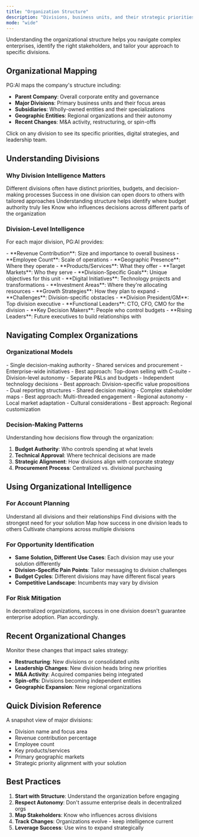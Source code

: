 ```yaml
---
title: "Organization Structure"
description: "Divisions, business units, and their strategic priorities"
mode: "wide"
---
```


Understanding the organizational structure helps you navigate complex enterprises, identify the right stakeholders, and tailor your approach to specific divisions.

## Organizational Mapping

PG:AI maps the company's structure including:

- **Parent Company**: Overall corporate entity and governance
- **Major Divisions**: Primary business units and their focus areas
- **Subsidiaries**: Wholly-owned entities and their specializations
- **Geographic Entities**: Regional organizations and their autonomy
- **Recent Changes**: M&A activity, restructuring, or spin-offs

<Tip>
  Click on any division to see its specific priorities, digital strategies, and leadership team.
</Tip>

## Understanding Divisions

### **Why Division Intelligence Matters**

<CardGroup cols={2}>
  <Card title="Targeted Selling" icon="bullseye">
    Different divisions often have distinct priorities, budgets, and decision-making processes
  </Card>
  <Card title="Expansion Opportunities" icon="chart-line">
    Success in one division can open doors to others with tailored approaches
  </Card>
  <Card title="Budget Navigation" icon="dollar">
    Understanding structure helps identify where budget authority truly lies
  </Card>
  <Card title="Stakeholder Mapping" icon="users">
    Know who influences decisions across different parts of the organization
  </Card>
</CardGroup>

### **Division-Level Intelligence**

For each major division, PG:AI provides:

<Tabs>
  <Tab title="Division Overview">
    - **Revenue Contribution**: Size and importance to overall business
    - **Employee Count**: Scale of operations
    - **Geographic Presence**: Where they operate
    - **Products/Services**: What they offer
    - **Target Markets**: Who they serve
  </Tab>
  <Tab title="Strategic Priorities">
    - **Division-Specific Goals**: Unique objectives for this unit
    - **Digital Initiatives**: Technology projects and transformations
    - **Investment Areas**: Where they're allocating resources
    - **Growth Strategies**: How they plan to expand
    - **Challenges**: Division-specific obstacles
  </Tab>
  <Tab title="Leadership">
    - **Division President/GM**: Top division executive
    - **Functional Leaders**: CTO, CFO, CMO for the division
    - **Key Decision Makers**: People who control budgets
    - **Rising Leaders**: Future executives to build relationships with
  </Tab>
</Tabs>

## Navigating Complex Organizations

### **Organizational Models**

<AccordionGroup>
  <Accordion title="Centralized Organizations">
    - Single decision-making authority
    - Shared services and procurement
    - Enterprise-wide initiatives
    - Best approach: Top-down selling with C-suite
  </Accordion>
  <Accordion title="Decentralized Organizations">
    - Division-level autonomy
    - Separate P&Ls and budgets
    - Independent technology decisions
    - Best approach: Division-specific value propositions
  </Accordion>
  <Accordion title="Matrix Organizations">
    - Dual reporting structures
    - Shared decision making
    - Complex stakeholder maps
    - Best approach: Multi-threaded engagement
  </Accordion>
  <Accordion title="Geographic Organizations">
    - Regional autonomy
    - Local market adaptation
    - Cultural considerations
    - Best approach: Regional customization
  </Accordion>
</AccordionGroup>

### **Decision-Making Patterns**

Understanding how decisions flow through the organization:

1. **Budget Authority**: Who controls spending at what levels
2. **Technical Approval**: Where technical decisions are made
3. **Strategic Alignment**: How divisions align with corporate strategy
4. **Procurement Process**: Centralized vs. divisional purchasing

## Using Organizational Intelligence

### **For Account Planning**

<Steps>
  <Step title="Map the Landscape">
    Understand all divisions and their relationships
  </Step>
  <Step title="Identify Beachheads">
    Find divisions with the strongest need for your solution
  </Step>
  <Step title="Plan Expansion">
    Map how success in one division leads to others
  </Step>
  <Step title="Build Relationships">
    Cultivate champions across multiple divisions
  </Step>
</Steps>

### **For Opportunity Identification**

- **Same Solution, Different Use Cases**: Each division may use your solution differently
- **Division-Specific Pain Points**: Tailor messaging to division challenges
- **Budget Cycles**: Different divisions may have different fiscal years
- **Competitive Landscape**: Incumbents may vary by division

### **For Risk Mitigation**

<Warning>
  In decentralized organizations, success in one division doesn't guarantee enterprise adoption. Plan accordingly.
</Warning>

## Recent Organizational Changes

Monitor these changes that impact sales strategy:

- **Restructuring**: New divisions or consolidated units
- **Leadership Changes**: New division heads bring new priorities
- **M&A Activity**: Acquired companies being integrated
- **Spin-offs**: Divisions becoming independent entities
- **Geographic Expansion**: New regional organizations

## Quick Division Reference

A snapshot view of major divisions:

- Division name and focus area
- Revenue contribution percentage
- Employee count
- Key products/services
- Primary geographic markets
- Strategic priority alignment with your solution

## Best Practices

1. **Start with Structure**: Understand the organization before engaging
2. **Respect Autonomy**: Don't assume enterprise deals in decentralized orgs
3. **Map Stakeholders**: Know who influences across divisions
4. **Track Changes**: Organizations evolve - keep intelligence current
5. **Leverage Success**: Use wins to expand strategically
